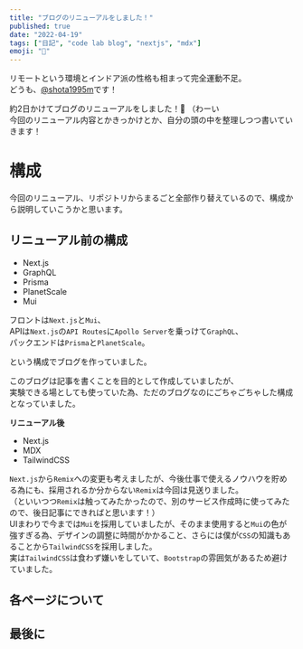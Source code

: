 ```yaml
---
title: "ブログのリニューアルをしました！"
published: true
date: "2022-04-19"
tags: ["日記", "code lab blog", "nextjs", "mdx"]
emoji: "📝"
---
```


リモートという環境とインドア派の性格も相まって完全運動不足。  
どうも、[@shota1995m](https://twitter.com/shota1995m)です！

約2日かけてブログのリニューアルをしました！🎉 （わーい  
今回のリニューアル内容とかきっかけとか、自分の頭の中を整理しつつ書いていきます！

# 構成

今回のリニューアル、リポジトリからまるごと全部作り替えているので、構成から説明していこうかと思います。  

## リニューアル前の構成

- Next.js
- GraphQL
- Prisma
- PlanetScale
- Mui

フロントは`Next.js`と`Mui`、  
APIは`Next.js`の`API Routes`に`Apollo Server`を乗っけて`GraphQL`、  
パックエンドは`Prisma`と`PlanetScale`。  

という構成でブログを作っていました。  

このブログは記事を書くことを目的として作成していましたが、  
実験できる場としても使っていた為、ただのブログなのにごちゃごちゃした構成となっていました。  


**リニューアル後**

- Next.js
- MDX
- TailwindCSS

`Next.js`から`Remix`への変更も考えましたが、今後仕事で使えるノウハウを貯める為にも、採用されるか分からない`Remix`は今回は見送りました。  
（といいつつ`Remix`は触ってみたかったので、別のサービス作成時に使ってみたので、後日記事にできればと思います！）  
UIまわりで今までは`Mui`を採用していましたが、そのまま使用すると`Mui`の色が強すぎる為、デザインの調整に時間がかかること、さらには僕が`CSS`の知識もあることから`TailwindCSS`を採用しました。  
実は`TailwindCSS`は食わず嫌いをしていて、`Bootstrap`の雰囲気があるため避けていました。  


## 各ページについて

## 最後に
